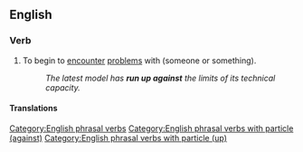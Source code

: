 ==English==

===Verb===
{{en-verb|run<,,ran,run> up against}}

# {{lb|en|transitive}} To begin to [[encounter]] [[problems]] with (someone or something).
#: ''The latest model has '''run up against''' the limits of its technical capacity.''

[[Category:English phrasal verbs]]
[[Category:English phrasal verbs with particle (against)]]
[[Category:English phrasal verbs with particle (up)]]

====Translations====
{{trans-top|to encounter problems}}
{{trans-mid}}
{{trans-bottom}}